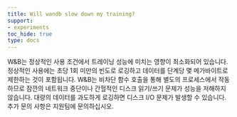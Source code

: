 ```yaml
---
title: Will wandb slow down my training?
support:
- experiments
toc_hide: true
type: docs
---
```


W&B는 정상적인 사용 조건에서 트레이닝 성능에 미치는 영향이 최소화되어 있습니다. 정상적인 사용에는 초당 1회 미만의 빈도로 로깅하고 데이터를 단계당 몇 메가바이트로 제한하는 것이 포함됩니다. W&B는 비차단 함수 호출을 통해 별도의 프로세스에서 작동하므로 잠깐의 네트워크 중단이나 간헐적인 디스크 읽기/쓰기 문제가 성능을 저해하지 않습니다. 대량의 데이터를 과도하게 로깅하면 디스크 I/O 문제가 발생할 수 있습니다. 추가 문의 사항은 지원팀에 문의하십시오.
